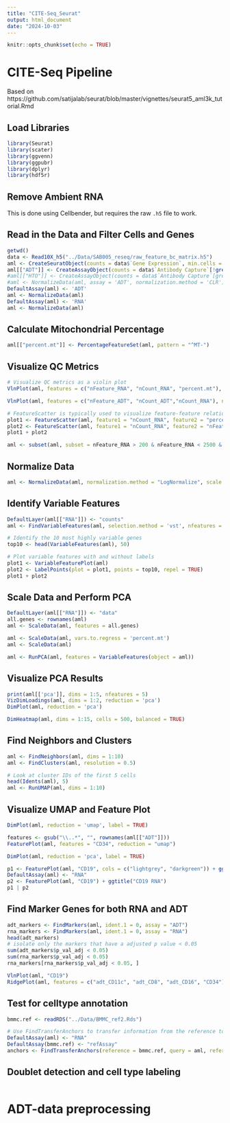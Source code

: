 ```yaml
---
title: "CITE-Seq_Seurat"
output: html_document
date: "2024-10-03"
---
```


```r
knitr::opts_chunk$set(echo = TRUE)
```

# CITE-Seq Pipeline

Based on https://github.com/satijalab/seurat/blob/master/vignettes/seurat5_aml3k_tutorial.Rmd

## Load Libraries

```r
library(Seurat)
library(scater)
library(ggvenn)
library(ggpubr)
library(dplyr)
library(hdf5r)
```

## Remove Ambient RNA

This is done using Cellbender, but requires the raw `.h5` file to work.

## Read in the Data and Filter Cells and Genes

```r
getwd()
data <- Read10X_h5("../Data/SAB005_reseq/raw_feature_bc_matrix.h5")
aml <- CreateSeuratObject(counts = data$`Gene Expression`, min.cells = 3, min.features = 100)
aml[["ADT"]] <- CreateAssayObject(counts = data$`Antibody Capture`[!grepl("Hashtag", rownames(data$`Antibody Capture`)), colnames(aml)])
#aml[["HTO"]] <- CreateAssayObject(counts = data$`Antibody Capture`[grepl("Hashtag", rownames(data$`Antibody Capture`)), colnames(aml)])
#aml <- NormalizeData(aml, assay = 'ADT', normalization.method = 'CLR')
DefaultAssay(aml) <- 'ADT'
aml <- NormalizeData(aml)
DefaultAssay(aml) <- 'RNA'
aml <- NormalizeData(aml)
```


## Calculate Mitochondrial Percentage

```r
aml[["percent.mt"]] <- PercentageFeatureSet(aml, pattern = "^MT-")
```

## Visualize QC Metrics

```r
# Visualize QC metrics as a violin plot
VlnPlot(aml, features = c("nFeature_RNA", "nCount_RNA", "percent.mt"), ncol = 3, pt.size = FALSE, alpha = 0.5)

VlnPlot(aml, features = c("nFeature_ADT", "nCount_ADT","nCount_RNA"), ncol = 3, pt.size = FALSE, alpha = 0.5)

# FeatureScatter is typically used to visualize feature-feature relationships, but can be used for anything calculated by the object, i.e., columns in object metadata, PC scores, etc.
plot1 <- FeatureScatter(aml, feature1 = "nCount_RNA", feature2 = "percent.mt")
plot2 <- FeatureScatter(aml, feature1 = "nCount_RNA", feature2 = "nFeature_RNA") 
plot1 + plot2

aml <- subset(aml, subset = nFeature_RNA > 200 & nFeature_RNA < 2500 & percent.mt < 5)
```

## Normalize Data

```r
aml <- NormalizeData(aml, normalization.method = "LogNormalize", scale.factor = 1e4)
```

## Identify Variable Features

```r
DefaultLayer(aml[["RNA"]]) <- "counts"
aml <- FindVariableFeatures(aml, selection.method = 'vst', nfeatures = 2000)

# Identify the 10 most highly variable genes
top10 <- head(VariableFeatures(aml), 50)

# Plot variable features with and without labels
plot1 <- VariableFeaturePlot(aml)
plot2 <- LabelPoints(plot = plot1, points = top10, repel = TRUE)
plot1 + plot2
```

## Scale Data and Perform PCA

```r
DefaultLayer(aml[["RNA"]]) <- "data"
all.genes <- rownames(aml)
aml <- ScaleData(aml, features = all.genes)

aml <- ScaleData(aml, vars.to.regress = 'percent.mt')
aml <- ScaleData(aml)

aml <- RunPCA(aml, features = VariableFeatures(object = aml))
```

## Visualize PCA Results

```r
print(aml[['pca']], dims = 1:5, nfeatures = 5)
VizDimLoadings(aml, dims = 1:2, reduction = 'pca')
DimPlot(aml, reduction = 'pca')
```

```r
DimHeatmap(aml, dims = 1:15, cells = 500, balanced = TRUE)
```

## Find Neighbors and Clusters

```r
aml <- FindNeighbors(aml, dims = 1:10)
aml <- FindClusters(aml, resolution = 0.5)

# Look at cluster IDs of the first 5 cells
head(Idents(aml), 5)
aml <- RunUMAP(aml, dims = 1:10)
```

## Visualize UMAP and Feature Plot

```r
DimPlot(aml, reduction = 'umap', label = TRUE)
```

```r
features <- gsub("\\..*", "", rownames(aml[["ADT"]]))
FeaturePlot(aml, features = "CD34", reduction = "umap")
```

```r
DimPlot(aml, reduction = 'pca', label = TRUE)
```

```r
p1 <- FeaturePlot(aml, "CD19", cols = c("lightgrey", "darkgreen")) + ggtitle("CD19 protein")
DefaultAssay(aml) <- "RNA"
p2 <- FeaturePlot(aml, "CD19") + ggtitle("CD19 RNA")
p1 | p2
```

## Find Marker Genes for both RNA and ADT
```r
adt_markers <- FindMarkers(aml, ident.1 = 0, assay = "ADT")
rna_markers <- FindMarkers(aml, ident.1 = 0, assay = "RNA")
head(adt_markers)
# isolate only the markers that have a adjusted p value < 0.05
sum(adt_markers$p_val_adj < 0.05)
sum(rna_markers$p_val_adj < 0.05)
rna_markers[rna_markers$p_val_adj < 0.05, ]
```

```r
VlnPlot(aml, "CD19")
RidgePlot(aml, features = c("adt_CD11c", "adt_CD8", "adt_CD16", "CD34"), ncol = 2)
```


## Test for celltype annotation
```r
bmmc.ref <- readRDS("../Data/BMMC_ref2.Rds")
```

```r
# Use FindTransferAnchors to transfer information from the reference to the query
DefaultAssay(aml) <- "RNA"
DefaultAssay(bmmc.ref) <- "refAssay"
anchors <- FindTransferAnchors(reference = bmmc.ref, query = aml, reference.reduction = "pca", normalization.method = "SCT", dims = 1:10)

```



## Doublet detection and cell type labeling

```r

```


# ADT-data preprocessing
```r

```


